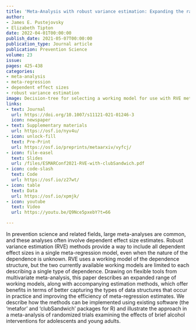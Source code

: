 ```yaml
---
title: 'Meta-Analysis with robust variance estimation: Expanding the range of working models'
author:
- James E. Pustejovsky
- Elizabeth Tipton
date: 2022-04-01T00:00:00
publish_date: 2021-05-07T00:00:00
publication_type: Journal article
publication: Prevention Science
volume: 23
issue: 
pages: 425-438
categories:
- meta-analysis
- meta-regression
- dependent effect sizes
- robust variance estimation
image: Decision-tree for selecting a working model for use with RVE meta-regression
links:
- text: Journal
  url: https://doi.org/10.1007/s11121-021-01246-3
  icon: newspaper
- text: Supplementary materials
  url: https://osf.io/nyv4u/
- icon: unlock-fill
  text: Pre-Print
  url: https://osf.io/preprints/metaarxiv/vyfcj/
- icon: file-easel
  text: Slides
  url: /files/ESMARConf2021-RVE-with-clubSandwich.pdf
- icon: code-slash
  text: Code
  url: https://osf.io/z27wt/
- icon: table
  text: Data
  url: https://osf.io/xpmjk/
- icon: youtube
  text: Video
  url: https://youtu.be/Q9Nce5pxebY?t=66

---
```



In prevention science and related fields, large meta-analyses are common, and these analyses often involve dependent effect size estimates. Robust variance estimation (RVE) methods provide a way to include all dependent effect sizes in a single meta-regression model, even when the nature of the dependence is unknown. RVE uses a working model of the dependence structure, but the two currently available working models are limited to each describing a single type of dependence. Drawing on flexible tools from multivariate meta-analysis, this paper describes an expanded range of working models, along with accompanying estimation methods, which offer benefits in terms of better capturing the types of data structures that occur in practice and improving the efficiency of meta-regression estimates. We describe how the methods can be implemented using existing software (the 'metafor' and 'clubSandwich' packages for R) and illustrate the approach in a meta-analysis of randomized trials examining the effects of brief alcohol interventions for adolescents and young adults.

